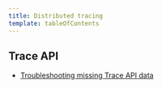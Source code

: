 ```yaml
---
title: Distributed tracing
template: tableOfContents
---
```


## Trace API

* [Troubleshooting missing Trace API data](/docs/apm/distributed-tracing/trace-api/troubleshooting-missing-trace-api-data)
